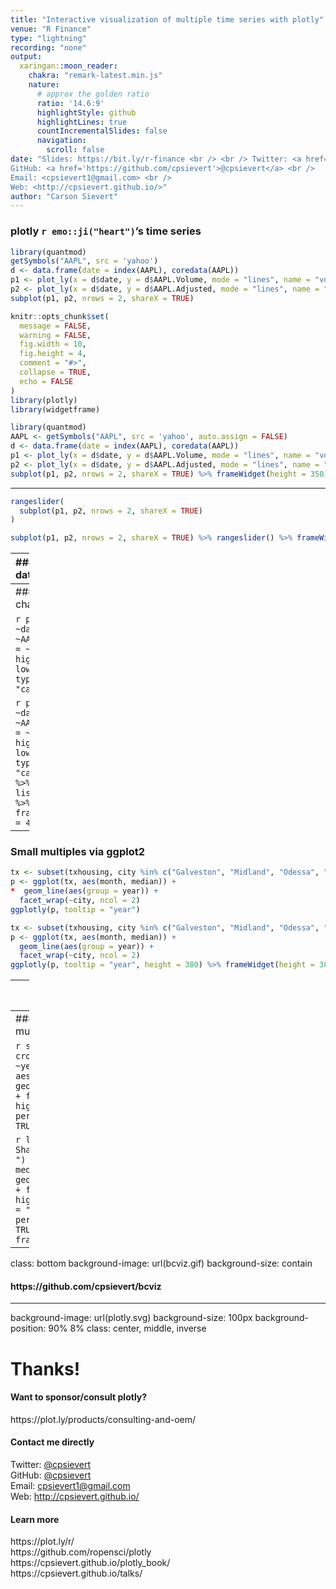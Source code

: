 ```yaml
---
title: "Interactive visualization of multiple time series with plotly"
venue: "R Finance"
type: "lightning"
recording: "none"
output:
  xaringan::moon_reader:
    chakra: "remark-latest.min.js"
    nature:
      # approx the golden ratio
      ratio: '14.6:9'
      highlightStyle: github
      highlightLines: true
      countIncrementalSlides: false
      navigation:
        scroll: false
date: "Slides: https://bit.ly/r-finance <br /> <br /> Twitter: <a href='https://twitter.com/cpsievert'>@cpsievert</a> <br />
GitHub: <a href='https://github.com/cpsievert'>@cpsievert</a> <br />
Email: <cpsievert1@gmail.com> <br />
Web: <http://cpsievert.github.io/>"
author: "Carson Sievert"
---
```


### plotly `r emo::ji("heart")`'s time series

```r
library(quantmod)
getSymbols("AAPL", src = 'yahoo')
d <- data.frame(date = index(AAPL), coredata(AAPL))
p1 <- plot_ly(x = d$date, y = d$AAPL.Volume, mode = "lines", name = "volume")
p2 <- plot_ly(x = d$date, y = d$AAPL.Adjusted, mode = "lines", name = "adjusted")
subplot(p1, p2, nrows = 2, shareX = TRUE)
```

```r
knitr::opts_chunk$set(
  message = FALSE,
  warning = FALSE,
  fig.width = 10,
  fig.height = 4,
  comment = "#>",
  collapse = TRUE,
  echo = FALSE
)
library(plotly)
library(widgetframe)
```

```r
library(quantmod)
AAPL <- getSymbols("AAPL", src = 'yahoo', auto.assign = FALSE)
d <- data.frame(date = index(AAPL), coredata(AAPL))
p1 <- plot_ly(x = d$date, y = d$AAPL.Volume, mode = "lines", name = "volume")
p2 <- plot_ly(x = d$date, y = d$AAPL.Adjusted, mode = "lines", name = "adjusted")
subplot(p1, p2, nrows = 2, shareX = TRUE) %>% frameWidget(height = 350)
```


---

```r
rangeslider(
  subplot(p1, p2, nrows = 2, shareX = TRUE)
)
```

```r
subplot(p1, p2, nrows = 2, shareX = TRUE) %>% rangeslider() %>% frameWidget(height = 500)
```

---
### Have lots of data? Use WebGL!

```r
toWebGL(
  subplot(p1, p2, nrows = 2, shareX = TRUE)
)
```

```r
# workaround for https://github.com/plotly/plotly.js/issues/1680
p1 <- plot_ly(x = d$date, y = d$AAPL.Volume, mode = "lines", name = "volume", line = list(color = "#1f77b4"))
p2 <- plot_ly(x = d$date, y = d$AAPL.Adjusted, mode = "lines", name = "adjusted", line = list(color = "#ff7f0e"))
subplot(p2, p1, nrows = 2, shareX = TRUE) %>%  toWebGL() %>%
  layout(yaxis = list(domain = c(0, 0.45)), yaxis2 = list(domain = c(0.55, 1))) %>%
  frameWidget(height = 400)
```

---
### Candlestick charts!

```r
plot_ly(
  d, x = ~date, open = ~AAPL.Open, close = ~AAPL.Close, high = ~AAPL.High, low = ~AAPL.Low, type = "candlestick"
) 
```

```r
plot_ly(
  d, x = ~date, open = ~AAPL.Open, close = ~AAPL.Close, high = ~AAPL.High, low = ~AAPL.Low, type = "candlestick"
) %>% 
  layout(xaxis = list(title = "")) %>%
  frameWidget(height = 400)
```

---
### Small multiples via ggplot2

```r
tx <- subset(txhousing, city %in% c("Galveston", "Midland", "Odessa", "South Padre Island"))
p <- ggplot(tx, aes(month, median)) + 
*  geom_line(aes(group = year)) +
  facet_wrap(~city, ncol = 2)
ggplotly(p, tooltip = "year")
```

```r
tx <- subset(txhousing, city %in% c("Galveston", "Midland", "Odessa", "South Padre Island"))
p <- ggplot(tx, aes(month, median)) + 
  geom_line(aes(group = year)) +
  facet_wrap(~city, ncol = 2)
ggplotly(p, tooltip = "year", height = 380) %>% frameWidget(height = 380)
```

---
### Animate via frame aesthetic

```r
tx <- subset(txhousing, city %in% c("Galveston", "Midland", "Odessa", "South Padre Island"))
p <- ggplot(tx, aes(month, median)) + 
*  geom_line(aes(group = year), alpha = 0.2) +
*  geom_line(aes(frame = year), color = "red") +
  facet_wrap(~city, ncol = 2)
ggplotly(p, tooltip = "year")
```

```r
tx <- subset(txhousing, city %in% c("Galveston", "Midland", "Odessa", "South Padre Island"))
p <- ggplot(tx, aes(month, median)) + 
  geom_line(aes(group = year), alpha = 0.2) +
  geom_line(aes(frame = year), color = "red") +
  facet_wrap(~city, ncol = 2)
ggplotly(p, tooltip = "year", height = 380) %>% frameWidget(height = 380)
```

---
### Linked 'brushing' in small multiples

```r
sd <- crosstalk::SharedData$new(tx, ~year)
p <- ggplot(sd, aes(month, median)) + geom_line(aes(group = year)) + facet_wrap(~city, ncol = 2)
highlight(ggplotly(p), persistent = TRUE, dynamic = TRUE, selectize = TRUE)
```

```r
library(crosstalk)
sd <- SharedData$new(tx, ~year, " ")
p <- ggplot(sd, aes(month, median)) + 
  geom_line(aes(group = year)) +
  facet_wrap(~city, ncol = 2)
highlight(ggplotly(p, tooltip = "year", height = 380), persistent = TRUE, dynamic = TRUE, selectize = TRUE) %>% frameWidget(height = 380)
```



---
class: bottom
background-image: url(bcviz.gif)
background-size: contain

#### https://github.com/cpsievert/bcviz


---
background-image: url(plotly.svg)
background-size: 100px
background-position: 90% 8%
class: center, middle, inverse

# Thanks!

#### Want to sponsor/consult plotly?

https://plot.ly/products/consulting-and-oem/

#### Contact me directly

Twitter: [@cpsievert](https://twitter.com/cpsievert) <br />
GitHub: [@cpsievert](https://github.com/cpsievert) <br />
Email: <cpsievert1@gmail.com> <br />
Web: <http://cpsievert.github.io/>

#### Learn more

https://plot.ly/r/ <br />
https://github.com/ropensci/plotly <br />
https://cpsievert.github.io/plotly_book/ <br />
https://cpsievert.github.io/talks/



